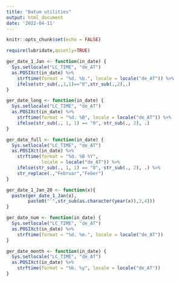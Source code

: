 ```yaml
---
title: "Datum utilities"
output: html_document
date: '2022-04-11'
---
```


```r
knitr::opts_chunk$set(echo = FALSE)
```

```r
require(lubridate,quietly=TRUE)
```


```r
ger_date_1_Jan <- function(in_date) {
  Sys.setlocale("LC_TIME", "de_AT")
  as.POSIXct(in_date) %>%
    strftime(format = "%d. %b.", locale = locale("de_AT")) %>%
    ifelse(str_sub(.,1,1)=="0",str_sub(.,2),.)
}
```

```r
ger_date_long <- function(in_date) {
  Sys.setlocale("LC_TIME", "de_AT")
  as.POSIXct(in_date) %>%
    strftime(format = "%d. %B", locale = locale("de_AT")) %>%
    ifelse(str_sub(., 1, 1) == "0", str_sub(., 2), .)
}
```



```r
ger_date_full <- function(in_date) {
  Sys.setlocale("LC_TIME", "de_AT")
  as.POSIXct(in_date) %>%
    strftime(format = "%d. %B %Y", 
             locale = locale("de_AT")) %>%
    ifelse(str_sub(., 1, 1) == "0", str_sub(., 2), .) %>%
    str_replace(.,"Februar","Feber")
}
```

```r
ger_date_1_Jan_20 <- function(x){
  paste(ger_date_1_Jan(x),
        paste0("'",str_sub(as.character(year(x)),3,4)))
}
```



```r
ger_date_num <- function(in_date) {
  Sys.setlocale("LC_TIME", "de_AT")
  as.POSIXct(in_date) %>%
    strftime(format = "%d. %m.", locale = locale("de_AT"))
}
```

```r
ger_date_month <- function(in_date) {
  Sys.setlocale("LC_TIME", "de_AT")
  as.POSIXct(in_date) %>%
    strftime(format = "%b. %y", locale = locale("de_AT"))
}

```



